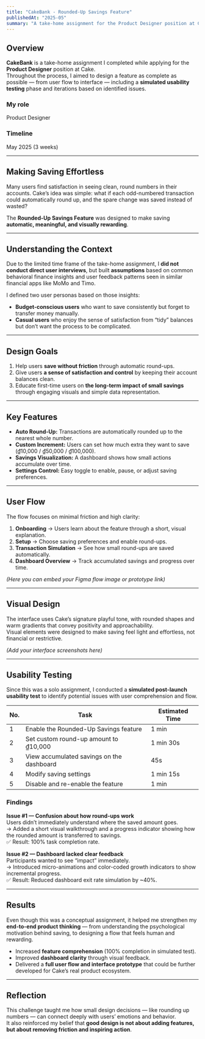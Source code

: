 ```yaml
---
title: "CakeBank - Rounded-Up Savings Feature"
publishedAt: "2025-05"
summary: "A take-home assignment for the Product Designer position at Cake, focusing on creating a rounded-up savings feature that helps users save effortlessly while keeping their balances neat."
---
```


## Overview  

**CakeBank** is a take-home assignment I completed while applying for the **Product Designer** position at Cake.  
Throughout the process, I aimed to design a feature as complete as possible — from user flow to interface — including a **simulated usability testing** phase and iterations based on identified issues.  

### My role  
Product Designer  

### Timeline  
May 2025 (3 weeks)

---

## Making Saving Effortless  

Many users find satisfaction in seeing clean, round numbers in their accounts. Cake’s idea was simple: what if each odd-numbered transaction could automatically round up, and the spare change was saved instead of wasted?  

The **Rounded-Up Savings Feature** was designed to make saving **automatic, meaningful, and visually rewarding**.  

---

## Understanding the Context  

Due to the limited time frame of the take-home assignment, I **did not conduct direct user interviews**, but built **assumptions** based on common behavioral finance insights and user feedback patterns seen in similar financial apps like MoMo and Timo.  

I defined two user personas based on those insights:  
- **Budget-conscious users** who want to save consistently but forget to transfer money manually.  
- **Casual users** who enjoy the sense of satisfaction from “tidy” balances but don’t want the process to be complicated.  

---

## Design Goals  

1. Help users **save without friction** through automatic round-ups.  
2. Give users **a sense of satisfaction and control** by keeping their account balances clean.  
3. Educate first-time users on **the long-term impact of small savings** through engaging visuals and simple data representation.  

---

## Key Features  

- **Auto Round-Up:** Transactions are automatically rounded up to the nearest whole number.  
- **Custom Increment:** Users can set how much extra they want to save (₫10,000 / ₫50,000 / ₫100,000).  
- **Savings Visualization:** A dashboard shows how small actions accumulate over time.  
- **Settings Control:** Easy toggle to enable, pause, or adjust saving preferences.  

---

## User Flow  

The flow focuses on minimal friction and high clarity:  

1. **Onboarding** → Users learn about the feature through a short, visual explanation.  
2. **Setup** → Choose saving preferences and enable round-ups.  
3. **Transaction Simulation** → See how small round-ups are saved automatically.  
4. **Dashboard Overview** → Track accumulated savings and progress over time.  

*(Here you can embed your Figma flow image or prototype link)*  

---

## Visual Design  

The interface uses Cake’s signature playful tone, with rounded shapes and warm gradients that convey positivity and approachability.  
Visual elements were designed to make saving feel light and effortless, not financial or restrictive.  

*(Add your interface screenshots here)*  

---

## Usability Testing

Since this was a solo assignment, I conducted a **simulated post-launch usability test** to identify potential issues with user comprehension and flow.

| No. | Task | Estimated Time |
|-----|------|----------------|
| 1 | Enable the Rounded-Up Savings feature | 1 min |
| 2 | Set custom round-up amount to ₫10,000 | 1 min 30s |
| 3 | View accumulated savings on the dashboard | 45s |
| 4 | Modify saving settings | 1 min 15s |
| 5 | Disable and re-enable the feature | 1 min |

### Findings  

**Issue #1 — Confusion about how round-ups work**  
Users didn’t immediately understand where the saved amount goes.  
→ Added a short visual walkthrough and a progress indicator showing how the rounded amount is transferred to savings.  
✅ Result: 100% task completion rate.

**Issue #2 — Dashboard lacked clear feedback**  
Participants wanted to see “impact” immediately.  
→ Introduced micro-animations and color-coded growth indicators to show incremental progress.  
✅ Result: Reduced dashboard exit rate simulation by ~40%.  

---

## Results  

Even though this was a conceptual assignment, it helped me strengthen my **end-to-end product thinking** — from understanding the psychological motivation behind saving, to designing a flow that feels human and rewarding.  

- Increased **feature comprehension** (100% completion in simulated test).  
- Improved **dashboard clarity** through visual feedback.  
- Delivered a **full user flow and interface prototype** that could be further developed for Cake’s real product ecosystem.  

---

## Reflection  

This challenge taught me how small design decisions — like rounding up numbers — can connect deeply with users’ emotions and behavior.  
It also reinforced my belief that **good design is not about adding features, but about removing friction and inspiring action**.  